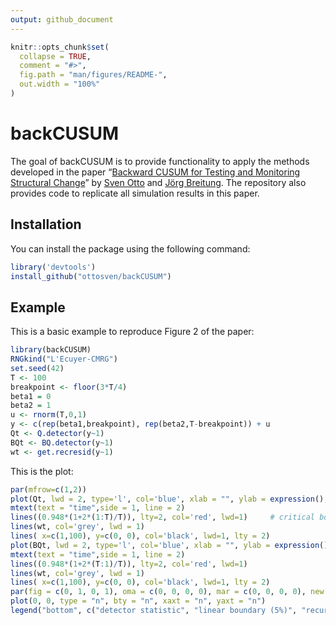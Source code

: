 ```yaml
---
output: github_document
---
```


<!-- README.md is generated from README.Rmd. Please edit that file -->

```r
knitr::opts_chunk$set(
  collapse = TRUE,
  comment = "#>",
  fig.path = "man/figures/README-",
  out.width = "100%"
)
```

# backCUSUM

<!-- badges: start -->
<!-- badges: end -->

The goal of backCUSUM is to provide functionality to apply the methods developed in the paper "[Backward CUSUM for Testing and Monitoring Structural Change](https://arxiv.org/abs/2003.02682)" by [Sven Otto](https://www.svenotto.com) and [Jörg Breitung](https://wisostat.uni-koeln.de/en/institute/professors/breitung). The repository also provides code to replicate all simulation results in this paper.

## Installation

You can install the package using the following command:

``` r
library('devtools')
install_github("ottosven/backCUSUM")
```

## Example

This is a basic example to reproduce Figure 2 of the paper:

```r
library(backCUSUM)
RNGkind("L'Ecuyer-CMRG")
set.seed(42)
T <- 100
breakpoint <- floor(3*T/4)
beta1 = 0
beta2 = 1
u <- rnorm(T,0,1)
y <- c(rep(beta1,breakpoint), rep(beta2,T-breakpoint)) + u
Qt <- Q.detector(y~1)
BQt <- BQ.detector(y~1)
wt <- get.recresid(y~1)
```

This is the plot:

```r
par(mfrow=c(1,2))
plot(Qt, lwd = 2, type='l', col='blue', xlab = "", ylab = expression(), ylim=c(-2, 3.2), main='Forward CUSUM')
mtext(text = "time",side = 1, line = 2)
lines((0.948*(1+2*(1:T)/T)), lty=2, col='red', lwd=1)     # critical boundaries for alpha = 0.0001
lines(wt, col='grey', lwd = 1)
lines( x=c(1,100), y=c(0, 0), col='black', lwd=1, lty = 2)
plot(BQt, lwd = 2, type='l', col='blue', xlab = "", ylab = expression(), ylim=c(-2, 3.2), main='Backward CUSUM')
mtext(text = "time",side = 1, line = 2)
lines((0.948*(1+2*(T:1)/T)), lty=2, col='red', lwd=1)
lines(wt, col='grey', lwd = 1)
lines( x=c(1,100), y=c(0, 0), col='black', lwd=1, lty = 2)
par(fig = c(0, 1, 0, 1), oma = c(0, 0, 0, 0), mar = c(0, 0, 0, 0), new = TRUE)
plot(0, 0, type = "n", bty = "n", xaxt = "n", yaxt = "n")
legend("bottom", c("detector statistic", "linear boundary (5%)", "recursive residuals"), horiz = TRUE, bty = "n", cex=1 , col = c('blue', 'red', 'grey'), lty=c(1, 2, 1), lwd = c(2, 1, 1) )

```
